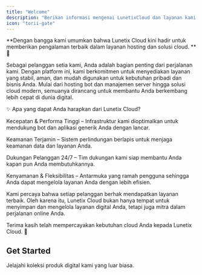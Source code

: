 ```yaml
---
title: "Welcome"
description: "Berikan informasi mengenai LunetixCloud dan layanan kami."
icon: "torii-gate"
---
```


**Dengan bangga kami umumkan bahwa Lunetix Cloud kini hadir untuk memberikan pengalaman terbaik dalam layanan hosting dan solusi cloud. **🎉

Sebagai pelanggan setia kami, Anda adalah bagian penting dari perjalanan kami. Dengan platform ini, kami berkomitmen untuk menyediakan layanan yang stabil, aman, dan mudah digunakan untuk kebutuhan pribadi dan bisnis Anda. Mulai dari hosting bot dan manajemen server hingga solusi cloud modern, semuanya dirancang untuk membantu Anda berkembang lebih cepat di dunia digital.

✨ Apa yang dapat Anda harapkan dari Lunetix Cloud?

Kecepatan & Performa Tinggi – Infrastruktur kami dioptimalkan untuk mendukung bot dan aplikasi generik Anda dengan lancar.

Keamanan Terjamin – Sistem perlindungan berlapis untuk menjaga keamanan data dan layanan Anda.

Dukungan Pelanggan 24/7 – Tim dukungan kami siap membantu Anda kapan pun Anda membutuhkannya.

Kenyamanan & Fleksibilitas – Antarmuka yang ramah pengguna sehingga Anda dapat mengelola layanan Anda dengan lebih efisien.

Kami percaya bahwa setiap pelanggan berhak mendapatkan layanan terbaik. Oleh karena itu, Lunetix Cloud bukan hanya tempat untuk menyimpan dan mengelola layanan digital Anda, tetapi juga mitra dalam perjalanan online Anda.

Terima kasih telah mempercayakan kebutuhan cloud Anda kepada Lunetix Cloud. 🚀

## Get Started

<Card title="Kunjungi LunetixCloud Sekarang" icon="rocket-launch" iconType="regular" href="https://lunetix.cloud">
  Jelajahi koleksi produk digital kami yang luar biasa.
</Card>
